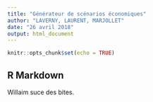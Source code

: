 ```yaml
---
title: "Générateur de scénarios économiques"
author: "LAVERNY, LAURENT, MARJOLLET"
date: "26 avril 2018"
output: html_document
---
```


```r
knitr::opts_chunk$set(echo = TRUE)
```

## R Markdown

Willaim suce des bites. 

